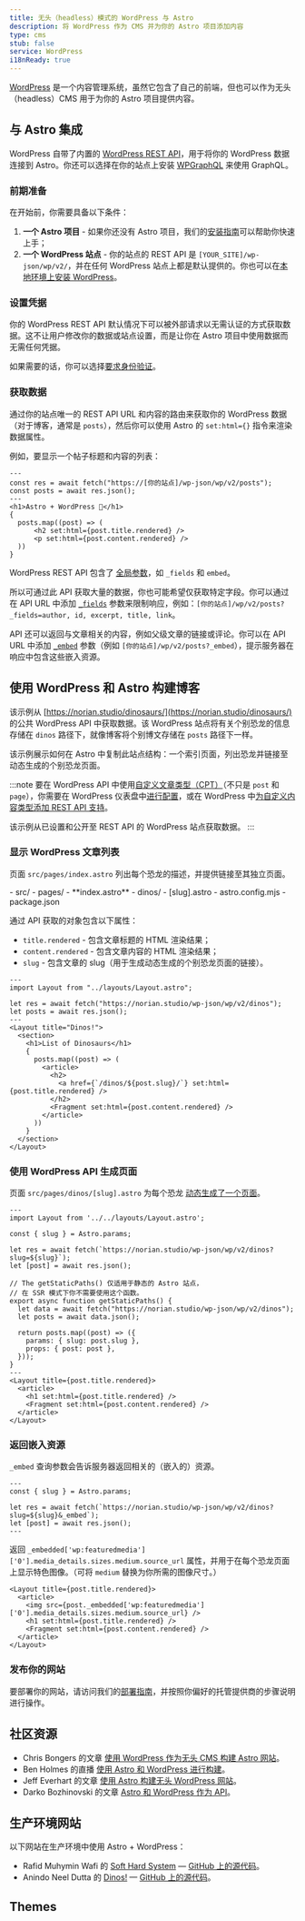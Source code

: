 ```yaml
---
title: 无头（headless）模式的 WordPress 与 Astro
description: 将 WordPress 作为 CMS 并为你的 Astro 项目添加内容
type: cms
stub: false
service: WordPress
i18nReady: true
---
```


[WordPress](https://wordpress.org/) 是一个内容管理系统，虽然它包含了自己的前端，但也可以作为无头（headless）CMS 用于为你的 Astro 项目提供内容。

## 与 Astro 集成

WordPress 自带了内置的 [WordPress REST API](https://developer.wordpress.org/rest-api/)，用于将你的 WordPress 数据连接到 Astro。你还可以选择在你的站点上安装 [WPGraphQL](https://wordpress.org/plugins/wp-graphql/) 来使用 GraphQL。

### 前期准备

在开始前，你需要具备以下条件：

1. **一个 Astro 项目** - 如果你还没有 Astro 项目，我们的[安装指南](/zh-cn/install/auto/)可以帮助你快速上手；
2. **一个 WordPress 站点** - 你的站点的 REST API 是 `[YOUR_SITE]/wp-json/wp/v2/`，并在任何 WordPress 站点上都是默认提供的。你也可以在[本地环境上安装 WordPress](https://wordpress.org/support/article/installing-wordpress-on-your-own-computer/)。

### 设置凭据

你的 WordPress REST API 默认情况下可以被外部请求以无需认证的方式获取数据。这不让用户修改你的数据或站点设置，而是让你在 Astro 项目中使用数据而无需任何凭据。

如果需要的话，你可以选择[要求身份验证](https://developer.wordpress.org/rest-api/frequently-asked-questions/#require-authentication-for-all-requests)。

### 获取数据

通过你的站点唯一的 REST API URL 和内容的路由来获取你的 WordPress 数据（对于博客，通常是 `posts`），然后你可以使用 Astro 的 `set:html={}` 指令来渲染数据属性。

例如，要显示一个帖子标题和内容的列表：

```astro title="src/pages/index.astro"
---
const res = await fetch("https://[你的站点]/wp-json/wp/v2/posts");
const posts = await res.json();
---
<h1>Astro + WordPress 🚀</h1>
{
  posts.map((post) => (
      <h2 set:html={post.title.rendered} />
      <p set:html={post.content.rendered} />
  ))
}
```

WordPress REST API 包含了 [全局参数](https://developer.wordpress.org/rest-api/using-the-rest-api/global-parameters/)，如 `_fields` 和 `embed`。

所以可通过此 API 获取大量的数据，你也可能希望仅获取特定字段。你可以通过在 API URL 中添加 [`_fields`](https://developer.wordpress.org/rest-api/using-the-rest-api/global-parameters/#_fields) 参数来限制响应，例如：`[你的站点]/wp/v2/posts?_fields=author, id, excerpt, title, link`。

API 还可以返回与文章相关的内容，例如父级文章的链接或评论。你可以在 API URL 中添加 [`_embed`](https://developer.wordpress.org/rest-api/using-the-rest-api/global-parameters/#_embed) 参数（例如 `[你的站点]/wp/v2/posts?_embed`），提示服务器在响应中包含这些嵌入资源。

## 使用 WordPress 和 Astro 构建博客

该示例从 [https://norian.studio/dinosaurs/](https://norian.studio/dinosaurs/) 的公共 WordPress API 中获取数据。该 WordPress 站点将有关个别恐龙的信息存储在 `dinos` 路径下，就像博客将个别博文存储在 `posts` 路径下一样。

该示例展示如何在 Astro 中复制此站点结构：一个索引页面，列出恐龙并链接至动态生成的个别恐龙页面。

:::note
要在 WordPress API 中使用[自定义文章类型（CPT）](https://learn.wordpress.org/lesson-plan/custom-post-types/)（不只是 `post` 和 `page`），你需要在 WordPress 仪表盘中[进行配置](https://stackoverflow.com/questions/48536646/how-can-i-get-data-from-custom-post-type-using-wp-rest-api)，或在 WordPress 中[为自定义内容类型添加 REST API 支持](https://developer.wordpress.org/rest-api/extending-the-rest-api/adding-rest-api-support-for-custom-content-types/)。

该示例从已设置和公开至 REST API 的 WordPress 站点获取数据。
:::

### 显示 WordPress 文章列表

页面 `src/pages/index.astro` 列出每个恐龙的描述，并提供链接至其独立页面。

<FileTree title="Project Structure">
- src/
  - pages/
    - **index.astro**
    - dinos/
      - [slug].astro
- astro.config.mjs
- package.json
</FileTree>

通过 API 获取的对象包含以下属性：

-  `title.rendered` - 包含文章标题的 HTML 渲染结果；
-  `content.rendered` - 包含文章内容的 HTML 渲染结果；
-  `slug` - 包含文章的 slug（用于生成动态生成的个别恐龙页面的链接）。

```astro title="/src/pages/index.astro"
---
import Layout from "../layouts/Layout.astro";

let res = await fetch("https://norian.studio/wp-json/wp/v2/dinos");
let posts = await res.json();
---
<Layout title="Dinos!">
  <section>
    <h1>List of Dinosaurs</h1>
    {
      posts.map((post) => (
        <article>
          <h2>
            <a href={`/dinos/${post.slug}/`} set:html={post.title.rendered} />
          </h2>
          <Fragment set:html={post.content.rendered} />
        </article>
      ))
    }
  </section>
</Layout>
```

### 使用 WordPress API 生成页面

页面 `src/pages/dinos/[slug].astro` 为每个恐龙 [动态生成了一个页面](/zh-cn/core-concepts/routing/#动态路由)。

```astro title="/src/pages/dinos/[slug].astro"
---
import Layout from '../../layouts/Layout.astro';

const { slug } = Astro.params;

let res = await fetch(`https://norian.studio/wp-json/wp/v2/dinos?slug=${slug}`);
let [post] = await res.json();

// The getStaticPaths() 仅适用于静态的 Astro 站点，
// 在 SSR 模式下你不需要使用这个函数。
export async function getStaticPaths() {
  let data = await fetch("https://norian.studio/wp-json/wp/v2/dinos");
  let posts = await data.json();

  return posts.map((post) => ({
    params: { slug: post.slug },
    props: { post: post },
  }));
}
---
<Layout title={post.title.rendered}>
  <article>
    <h1 set:html={post.title.rendered} />
    <Fragment set:html={post.content.rendered} />
  </article>
</Layout>
```

### 返回嵌入资源

`_embed` 查询参数会告诉服务器返回相关的（嵌入的）资源。

```astro title="src/pages/dinos/[slug].astro" /&_embed/
---
const { slug } = Astro.params;

let res = await fetch(`https://norian.studio/wp-json/wp/v2/dinos?slug=${slug}&_embed`);
let [post] = await res.json();
---
```

返回 `_embedded['wp:featuredmedia']['0'].media_details.sizes.medium.source_url` 属性，并用于在每个恐龙页面上显示特色图像。（可将 `medium` 替换为你所需的图像尺寸。）

```astro title="/src/pages/dinos/[slug].astro" {3}
<Layout title={post.title.rendered}>
  <article>
    <img src={post._embedded['wp:featuredmedia']['0'].media_details.sizes.medium.source_url} />
    <h1 set:html={post.title.rendered} />
    <Fragment set:html={post.content.rendered} />
  </article>
</Layout>
```

### 发布你的网站

要部署你的网站，请访问我们的[部署指南](/zh-cn/guides/deploy/)，并按照你偏好的托管提供商的步骤说明进行操作。

## 社区资源

-  Chris Bongers 的文章 [使用 WordPress 作为无头 CMS 构建 Astro 网站](https://blog.openreplay.com/building-an-astro-website-with-wordpress-as-a-headless-cms/)。
-  Ben Holmes 的直播 [使用 Astro 和 WordPress 进行构建](https://www.youtube.com/watch?v=Jstqgklvfnc)。
-  Jeff Everhart 的文章 [使用 Astro 构建无头 WordPress 网站](https://developers.wpengine.com/blog/building-a-headless-wordpress-site-with-astro)。
-  Darko Bozhinovski 的文章 [Astro 和 WordPress 作为 API](https://darko.io/posts/wp-as-an-api/)。

## 生产环境网站

以下网站在生产环境中使用 Astro + WordPress：

-  Rafid Muhymin Wafi 的 [Soft Hard System](https://softhardsystem.com/) — [GitHub 上的源代码](https://github.com/RafidMuhymin/softhardsystem)。
-  Anindo Neel Dutta 的 [Dinos!](https://wc-dinos.netlify.app/) — [GitHub 上的源代码](https://github.com/leen-neel/astro-wordpress)。

## Themes

<Grid>
  <Card title="Astro WordPress Starter" href="https://astro.build/themes/details/astro-wordpress-starter/" thumbnail="astro-wordpress-starter.png"/>
</Grid>
